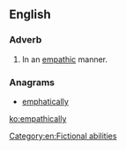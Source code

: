 ==English==

===Adverb===
{{en-adv}}

# In an [[empathic]] manner.

===Anagrams===
* [[emphatically#English|emphatically]]

[[Category:en:Fictional abilities]]

[[ko:empathically]]